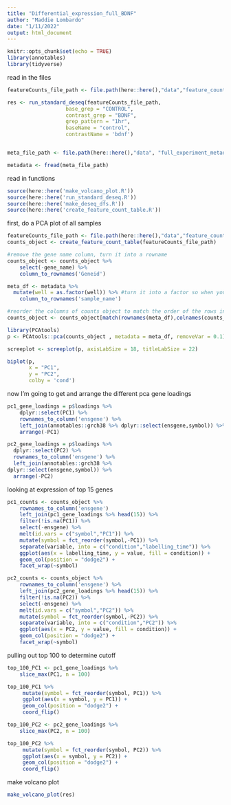 ```yaml
---
title: "Differential_expression_full_BDNF"
author: "Maddie Lombardo"
date: "1/11/2022"
output: html_document
---
```


```r
knitr::opts_chunk$set(echo = TRUE)
library(annotables)
library(tidyverse)
```

read in the files
```r
featureCounts_file_path <- file.path(here::here(),"data","feature_counts_bdnf_full_experiment")

res <- run_standard_deseq(featureCounts_file_path,
                   base_grep = "CONTROL",
                   contrast_grep = "BDNF",
                   grep_pattern = "1hr",
                   baseName = "control",
                   contrastName = 'bdnf')


meta_file_path <- file.path(here::here(),"data", "full_experiment_metadata.csv")

metadata <- fread(meta_file_path)

```
read in functions
```r
source(here::here('make_volcano_plot.R'))
source(here::here('run_standard_deseq.R'))
source(here::here('make_deseq_dfs.R'))
source(here::here('create_feature_count_table.R'))
```

first, do a PCA plot of all samples
```r
featureCounts_file_path <- file.path(here::here(),"data","feature_counts_bdnf_full_experiment")
counts_object <- create_feature_count_table(featureCounts_file_path)

#remove the gene name column, turn it into a rowname
counts_object <- counts_object %>% 
    select(-gene_name) %>% 
    column_to_rownames('Geneid') 

meta_df <- metadata %>% 
  mutate(well = as.factor(well)) %>% #turn it into a factor so when you color by it with the biplot function it doesn't give you a gradient
    column_to_rownames('sample_name')

#reorder the columns of counts object to match the order of the rows in meta_df
counts_object <- counts_object[match(rownames(meta_df),colnames(counts_object))]

library(PCAtools)
p <- PCAtools::pca(counts_object , metadata = meta_df, removeVar = 0.1)

screeplot <- screeplot(p, axisLabSize = 18, titleLabSize = 22)

biplot(p,
       x = "PC1",
       y = "PC2",
       colby = 'cond')
```

now I'm going to get and arrange the different pca gene loadings

```r
pc1_gene_loadings = p$loadings %>% 
    dplyr::select(PC1) %>% 
    rownames_to_column('ensgene') %>% 
    left_join(annotables::grch38 %>% dplyr::select(ensgene,symbol)) %>% 
    arrange(-PC1)

pc2_gene_loadings = p$loadings %>% 
  dplyr::select(PC2) %>% 
  rownames_to_column('ensgene') %>% 
  left_join(annotables::grch38 %>% 
dplyr::select(ensgene,symbol)) %>% 
  arrange(-PC2)
```

looking at expression of top 15 genes
```r
pc1_counts <- counts_object %>% 
    rownames_to_column('ensgene') 
    left_join(pc1_gene_loadings %>% head(15)) %>% 
    filter(!is.na(PC1)) %>% 
    select(-ensgene) %>% 
    melt(id.vars = c("symbol","PC1")) %>% 
    mutate(symbol = fct_reorder(symbol,-PC1)) %>% 
    separate(variable, into = c("condition","labelling_time")) %>% 
    ggplot(aes(x = labelling_time, y = value, fill = condition)) + 
    geom_col(position = "dodge2") + 
    facet_wrap(~symbol)

pc2_counts <- counts_object %>% 
    rownames_to_column('ensgene') %>% 
    left_join(pc2_gene_loadings %>% head(15)) %>% 
    filter(!is.na(PC2)) %>% 
    select(-ensgene) %>% 
    melt(id.vars = c("symbol","PC2")) %>% 
    mutate(symbol = fct_reorder(symbol,-PC2)) %>% 
    separate(variable, into = c("condition","PC2")) %>% 
    ggplot(aes(x = PC2, y = value, fill = condition)) + 
    geom_col(position = "dodge2") + 
    facet_wrap(~symbol)
```

pulling out top 100 to determine cutoff

```r
top_100_PC1 <- pc1_gene_loadings %>% 
    slice_max(PC1, n = 100)

top_100_PC1 %>% 
     mutate(symbol = fct_reorder(symbol, PC1)) %>% 
     ggplot(aes(x = symbol, y = PC1)) + 
     geom_col(position = "dodge2") +
     coord_flip()

top_100_PC2 <- pc2_gene_loadings %>% 
    slice_max(PC2, n = 100)

top_100_PC2 %>% 
     mutate(symbol = fct_reorder(symbol, PC2)) %>% 
     ggplot(aes(x = symbol, y = PC2)) + 
     geom_col(position = "dodge2") +
     coord_flip()
```

make volcano plot

```r
make_volcano_plot(res)
```

